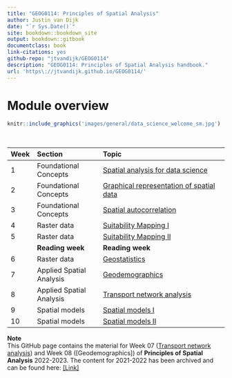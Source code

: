 ```yaml
--- 
title: "GEOG0114: Principles of Spatial Analysis"
author: Justin van Dijk
date: "`r Sys.Date()`"
site: bookdown::bookdown_site
output: bookdown::gitbook
documentclass: book
link-citations: yes
github-repo: "jtvandijk/GEOG0114"
description: "GEOG0114: Principles of Spatial Analysis handbook."
url: 'https\://jtvandijk.github.io/GEOG0114/'
---
```


# Module overview {-}

```r
knitr::include_graphics('images/general/data_science_welcome_sm.jpg') 
```
<br />

| Week          | Section          | Topic |
| :---          |:---------        |:------------------ |
| 1             | Foundational Concepts | [Spatial analysis for data science]() |
| 2             | Foundational Concepts | [Graphical representation of spatial data]() | 
| 3             | Foundational Concepts | [Spatial autocorrelation]() | 
| 4             | Raster data | [Suitability Mapping I]() |
| 5             | Raster data | [Suitability Mapping II]() |
|               | **Reading week** | **Reading week** |
| 6             | Raster data | [Geostatistics]() |
| 7             | Applied Spatial Analysis | [Geodemographics](geodemographics.html) |
| 8             | Applied Spatial Analysis | [Transport network analysis](transport-network-analysis.html) |
| 9             | Spatial models | [Spatial models I]() | 
| 10            | Spatial models | [Spatial models II]() | 

:::note
**Note** <br />
This GitHub page contains the material for Week 07 ([Transport network analysis](transport-network-analysis.html#transport-network-analysis.html)) and Week 08 ([Geodemographics]) of **Principles of Spatial Analysis** 2022-2023. The content for 2021-2022 has been archived and can be found here: [[Link]](https://jtvandijk.github.io/GEOG0114_20212022)
:::
